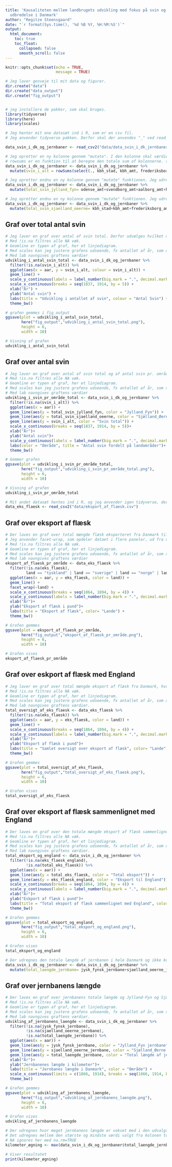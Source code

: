 ```yaml
---
title: 'Kausaliteten mellem landbrugets udvikling med fokus på svin og jernbanens
  udbredelse i Danmark'
author: "Regitze Steensgaard"
date: "`r format(Sys.time(), '%d %B %Y, %H:%M:%S')`"
output:
  html_document:
    toc: true
    toc_float:
      collapsed: false 
      smooth_scroll: false
---
```


```r
knitr::opts_chunk$set(echo = TRUE,
                      message = TRUE)
```


```r
# Jeg laver genveje til mit data og figurer.
dir.create("data")
dir.create("data_output")
dir.create("fig_output")



```


```r

# jeg installere de pakker, som skal bruges.
library(tidyverse)
library(here)
library(scales)

# Jeg henter mit ene datasæt ind i R, som er en csv fil. 
# Jeg anvender tidyverse pakken. Derfor skal der anvendes "_" ved read_csv2. 

data_svin_i_dk_og_jernbaner <- read_csv2("data/data_svin_i_dk_jernbaner.csv")


```


```r

# Jeg opretter en ny kolonne gennem "mutate". I den kolonne skal værdierne fra xx antal kolonner indgå. Det, som udregnes, er antallet af svin i alt for Danmark.
# rowsums er en funktion til at beregne den totale sum af kolonnerne. select udvælger kolonnerne. 
data_svin_i_dk_og_jernbaner <- data_svin_i_dk_og_jernbaner %>%
  mutate(svin_i_alt = rowSums(select(., kbh_stad, kbh_amt, frederiksborg_amt, holbaek_amt, sorae_amt,praesteoe_amt,bornholms_amt,odense_amt, svendborg_amt, maribo_amt, aalborg_amt, hjoerring_amt, thisted_amt, viborg_amt, aarhus_amt, randers_amt, ribe_amt, ringkoebing_amt, vejle_amt)))
```

```r
# Jeg opretter endnu en ny kolonne gennem "mutate" funktionen. Jeg udregner total antal svin for Jylland-Fyn.
data_svin_i_dk_og_jernbaner <- data_svin_i_dk_og_jernbaner %>% 
  mutate(total_svin_jylland_fyn= odense_amt+svendborg_amt+aalborg_amt+hjoerring_amt+thisted_amt+viborg_amt+aarhus_amt+randers_amt+ribe_amt+ringkoebing_amt+vejle_amt)

```


```r
# Jeg opretter endnu en ny kolonne gennem "mutate" funktionen. Jeg udregner total antal svin for Sjælland-Øerne.
data_svin_i_dk_og_jernbaner <- data_svin_i_dk_og_jernbaner %>% 
  mutate(total_svin_sjaelland_oeerne= kbh_stad+kbh_amt+frederiksborg_amt+holbaek_amt+sorae_amt+praesteoe_amt+bornholms_amt+maribo_amt)


```

## Graf over total antal svin


```r
# Jeg laver en graf over antal af svin total. Derfor udvælges hvilket datasæt, som dataet skal findes i og fra hvilken kolonne.
# Med !is.na filtres alle NA væk.
# Geomline er typen af graf, her et linjediagram.
# Med scales kan jeg justere grafens udseende, fx antallet af år, som x-aksen skal springe imellem.
# Med lab navngives graftens værdier 
udvikling_i_antal_svin_total <- data_svin_i_dk_og_jernbaner %>%
  filter(!is.na(svin_i_alt)) %>%
  ggplot(aes(x = aar, y = svin_i_alt, colour = svin_i_alt)) +
  geom_line() +
  scale_y_continuous(labels = label_number(big.mark = ".", decimal.mark = ",")) +
  scale_x_continuous(breaks = seq(1837, 1914, by = 5)) +
  xlab("År") +
  ylab("Antal svin") +
  labs(title = "Udvikling i antallet af svin", colour = "Antal Svin") +
  theme_bw()

# grafen gemmes i fig_output
ggsave(plot = udvikling_i_antal_svin_total, 
       here("fig_output","udvikling_i_antal_svin_total.png"), 
       height = 6, 
       width = 10)

# Visning af grafen
udvikling_i_antal_svin_total


```
## Graf over antal svin

```r
# Jeg laver en graf over antal af svin total og af antal svin pr. område ved Jylland-Fyn og Sjælland-Øerne. Derfor udvælges hvilket datasæt, som dataet skal findes i og fra hvilke kolonner.
# Med !is.na filtres alle NA væk.
# Geomline er typen af graf, her et linjediagram.
# Med scales kan jeg justere grafens udseende, fx antallet af år, som x-aksen skal springe imellem. Men også hvordan y-værdien skal vises. Her bruges fx "." i værdien.
# Med lab navngives graftens værdier
udvikling_i_svin_pr_område_total <- data_svin_i_dk_og_jernbaner %>%
  filter(!is.na(svin_i_alt)) %>%
  ggplot(aes(x = aar)) +
  geom_line(aes(y = total_svin_jylland_fyn, color = "Jylland_Fyn")) +
  geom_line(aes(y = total_svin_sjaelland_oeerne, color = "Sjælland_Øerne")) +
  geom_line(aes(y = svin_i_alt, color = "Svin total")) +
  scale_x_continuous(breaks = seq(1837, 1914, by = 5))+
  xlab("År")+
  ylab("Antal svin")+
  scale_y_continuous(labels = label_number(big.mark = ".", decimal.mark = ","))+
  labs(color = "Område", title = "Antal svin fordelt på landområder")+
  theme_bw()

# Gemmer grafen
ggsave(plot = udvikling_i_svin_pr_område_total, 
       here("fig_output","udvikling_i_svin_pr_område_total.png"), 
       height = 6, 
       width = 10)

# Visning af grafen 
udvikling_i_svin_pr_område_total

```

```r
# Mit andet datasæt hentes ind i R, og jeg anvender igen tidyverse, derfor bruges "_" ved read_csv2.
data_eks_flaesk <- read_csv2("data/eksport_af_flaesk.csv")
```
## Graf over eksport af flæsk 

```r
# Der laves en graf over total mængde flæsk eksporteret fra Danmark til forskellige lande.
# Jeg anvender facet-wrap, som opdeler dataet i flere paneler, ud fra den valgte kolone, som dataet skal opdeles i: ~land 
# Med !is.na filtres alle NA væk.
# Geomline er typen af graf, her et linjediagram.
# Med scales kan jeg justere grafens udseende, fx antallet af år, som x-aksen skal springe imellem. Men også hvordan y-værdien skal vises. Her bruges fx "." i værdien.
# Med lab navngives graftens værdier
eksport_af_flaesk_pr_område <- data_eks_flaesk %>% 
  filter(!is.na(eks_flaesk), 
         land == "tyskland" | land == "sverige" | land == "norge" | land == "andre_lande") %>%
  ggplot(aes(x = aar, y = eks_flaesk, color = land)) +
  geom_line() +
  facet_wrap(~land) + 
  scale_x_continuous(breaks = seq(1864, 1894, by = 4)) +
  scale_y_continuous(labels = label_number(big.mark = ".", decimal.mark = ",")) +
  xlab("År")+
  ylab("Eksport af flæsk i pund")+
  labs(title = "Eksport af flæsk", color= "Lande") +
  theme_bw()

# Grafen gemmes
ggsave(plot = eksport_af_flaesk_pr_område, 
       here("fig_output","eksport_af_flaesk_pr_område.png"), 
       height = 6, 
       width = 10)

# Grafen vises
eksport_af_flaesk_pr_område

```

## Graf over eskport af flæsk med England

```r
# Jeg laver en graf over total mængde eksport af flæsk fra Danmark, hvor England også er inddraget. Derfor udvælges hvilket datasæt, som dataet skal findes i og fra hvilke kolonner.
# Med !is.na filtres alle NA væk.
# Geomline er typen af graf, her et linjediagram.
# Med scales kan jeg justere grafens udseende, fx antallet af år, som x-aksen skal springe imellem. Men også hvordan y-værdien skal vises. Her bruges fx "." i værdien.
# Med lab navngives graftens værdier.
total_oversigt_af_eks_flaesk <- data_eks_flaesk %>% 
  filter(!is.na(eks_flaesk)) %>%
  ggplot(aes(x = aar, y = eks_flaesk, color = land)) +
  geom_line() +
  scale_x_continuous(breaks = seq(1864, 1894, by = 4)) +
  scale_y_continuous(labels = label_number(big.mark = ".", decimal.mark = ",")) +
  xlab("År")+
  ylab("Eksport af flæsk i pund")+
  labs(title = "Samlet oversigt over eksport af flæsk", color= "Lande") +
  theme_bw()

# Grafen gemmes
ggsave(plot = total_oversigt_af_eks_flaesk, 
       here("fig_output","total_oversigt_af_eks_flaesk.png"), 
       height = 6, 
       width = 10)

# Grafen vises
total_oversigt_af_eks_flaesk

```

## Graf over eksport af flæsk sammenlignet med England

```r
# Der laves en graf over den totale mængde eksport af flæsk sammenlignet med England.
# Med !is.na filtres alle NA væk.
# Geomline er typen af graf, her et linjediagram.
# Med scales kan jeg justere grafens udseende, fx antallet af år, som x-aksen skal springe imellem. Men også hvordan y-værdien skal vises. Her bruges fx "." i værdien.
# Med lab navngives graftens værdier.
total_eksport_og_england <- data_svin_i_dk_og_jernbaner %>% 
  filter(!is.na(eks_flaesk_england),
         !is.na(total_eks_flaesk)) %>%
  ggplot(aes(x = aar)) +
  geom_line(aes(y = total_eks_flaesk, color = "Total eksport")) +
  geom_line(aes(y = eks_flaesk_england, color = "Eksport til England")) +
  scale_x_continuous(breaks = seq(1864, 1894, by = 4)) +
  scale_y_continuous(labels = label_number(big.mark = ".", decimal.mark = ",")) +
  xlab("År")+
  ylab("Eskport af flæsk i pund")+
  labs(title = "Total eksport af flæsk sammenlignet med England", color = "Fordeling") +
  theme_bw()

# Grafen gemmes
ggsave(plot = total_eksport_og_england, 
       here("fig_output","total_eksport_og_england.png"), 
       height = 6, 
       width = 10)

# Grafen vises
total_eksport_og_england

```

```r
# Der udregnes den totale længde af jernbanen i hele Danmark og ikke kun for Jylland-Fyn og Sjælland-Øerne. Derfor laves en ny kolonne med mutate, hvor værdien indgår.
data_svin_i_dk_og_jernbaner <- data_svin_i_dk_og_jernbaner %>% 
  mutate(total_laengde_jernbane= jysk_fynsk_jernbane+sjaelland_oeerne_jernbane)
```

## Graf over jernbanens længde

```r
# Der laves en graf over jernbanens totale længde og Jylland-Fyn og Sjælland-Øernes 
# Med !is.na filtres alle NA væk.
# Geomline er typen af graf, her et linjediagram.
# Med scales kan jeg justere grafens udseende, fx antallet af år, som x-aksen skal springe imellem. 
# Med lab navngives graftens værdier.
udvikling_af_jernbanens_laengde <- data_svin_i_dk_og_jernbaner %>%
  filter(!is.na(jysk_fynsk_jernbane),
         !is.na(sjaelland_oeerne_jernbane),
         !is.na(total_laengde_jernbane)) %>%  
  ggplot(aes(x = aar)) +
  geom_line(aes(y = jysk_fynsk_jernbane, color = "Jylland_Fyn jernbane")) +
  geom_line(aes(y = sjaelland_oeerne_jernbane, color = "Sjælland_Øerne jernbane")) +
  geom_line(aes(y = total_laengde_jernbane, color = "Total længde af jernbane")) +
  xlab("År")+
  ylab("Jernbanenes længde i kilometer")+
  labs(title = "Jernbanes længde i Danmark", color = "Område") +
  scale_x_continuous(limits = c(1866, 1914), breaks = seq(1866, 1914, by = 4)) +
  theme_bw()

# Grafen gemmes 
ggsave(plot = udvikling_af_jernbanens_laengde, 
       here("fig_output","udvikling_af_jernbanens_laengde.png"), 
       height = 6, 
       width = 10)

# Grafen vises
udvikling_af_jernbanens_laengde


```

```r
# Der udregnes hvor meget jernbanens længde er vokset med i den udvalgte periode.
# Det udregnes mellem den største og mindste værdi valgt fra kolonen total_laengde_jernbane med $
# NA ignores her med na.rm=TRUE
kilometer_øgning <- max(data_svin_i_dk_og_jernbaner$total_laengde_jernbane, na.rm = TRUE)-min(data_svin_i_dk_og_jernbaner$total_laengde_jernbane, na.rm= TRUE)

# Viser resultatet
print(kilometer_øgning)

```


